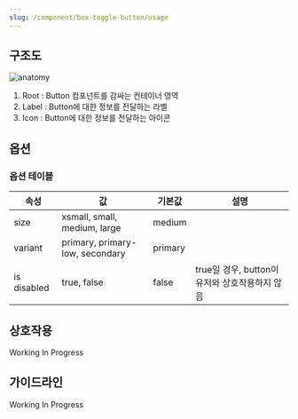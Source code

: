 ```yaml
---
slug: /component/box-toggle-button/usage
---
```


## 구조도

![anatomy](./anatomy.png)

1. Root : Button 컴포넌트를 감싸는 컨테이너 영역
2. Label : Button에 대한 정보를 전달하는 라벨
3. Icon : Button에 대한 정보를 전달하는 아이콘

## 옵션

### 옵션 테이블

| 속성        | 값                              | 기본값  | 설명                                           |
| ----------- | ------------------------------- | ------- | ---------------------------------------------- |
| size        | xsmall, small, medium, large    | medium  |                                                |
| variant     | primary, primary-low, secondary | primary |                                                |
| is disabled | true, false                     | false   | true일 경우, button이 유저와 상호작용하지 않음 |

## 상호작용

Working In Progress

## 가이드라인

Working In Progress
